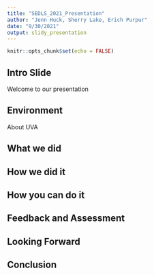 ```yaml
---
title: "SEDLS_2021_Presentation"
author: "Jenn Huck, Sherry Lake, Erich Purpur"
date: "9/30/2021"
output: slidy_presentation
---
```


```r
knitr::opts_chunk$set(echo = FALSE)
```

## Intro Slide

Welcome to our presentation

## Environment

About UVA

## What we did


## How we did it


## How you can do it


## Feedback and Assessment


## Looking Forward


## Conclusion

